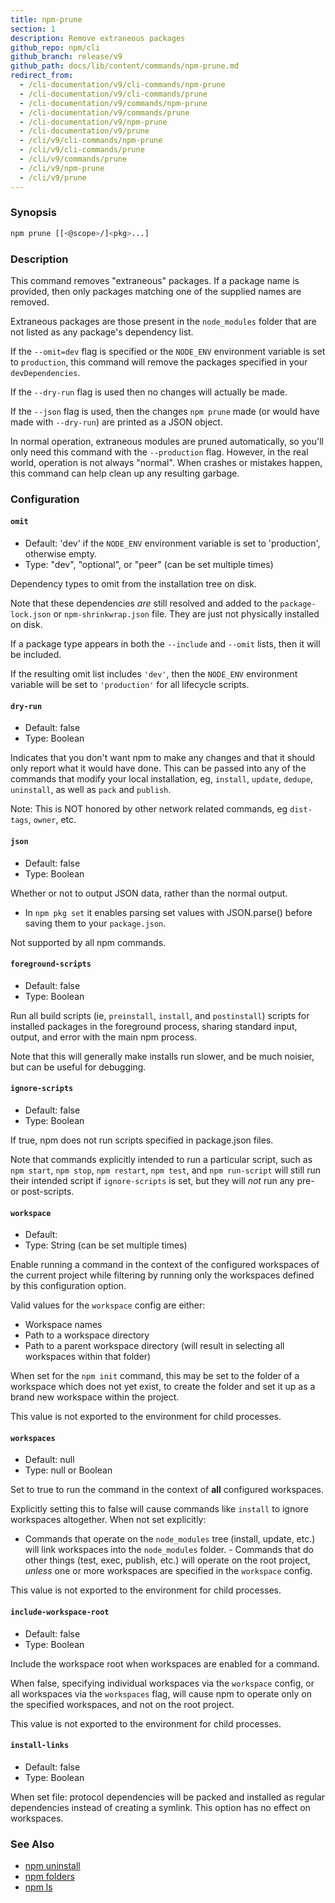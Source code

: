 ```yaml
---
title: npm-prune
section: 1
description: Remove extraneous packages
github_repo: npm/cli
github_branch: release/v9
github_path: docs/lib/content/commands/npm-prune.md
redirect_from:
  - /cli-documentation/v9/cli-commands/npm-prune
  - /cli-documentation/v9/cli-commands/prune
  - /cli-documentation/v9/commands/npm-prune
  - /cli-documentation/v9/commands/prune
  - /cli-documentation/v9/npm-prune
  - /cli-documentation/v9/prune
  - /cli/v9/cli-commands/npm-prune
  - /cli/v9/cli-commands/prune
  - /cli/v9/commands/prune
  - /cli/v9/npm-prune
  - /cli/v9/prune
---
```


### Synopsis

```bash
npm prune [[<@scope>/]<pkg>...]
```

### Description

This command removes "extraneous" packages. If a package name is provided, then only packages matching one of the supplied names are removed.

Extraneous packages are those present in the `node_modules` folder that are not listed as any package's dependency list.

If the `--omit=dev` flag is specified or the `NODE_ENV` environment variable is set to `production`, this command will remove the packages specified in your `devDependencies`.

If the `--dry-run` flag is used then no changes will actually be made.

If the `--json` flag is used, then the changes `npm prune` made (or would have made with `--dry-run`) are printed as a JSON object.

In normal operation, extraneous modules are pruned automatically, so you'll only need this command with the `--production` flag. However, in the real world, operation is not always "normal". When crashes or mistakes happen, this command can help clean up any resulting garbage.

### Configuration

#### `omit`

- Default: 'dev' if the `NODE_ENV` environment variable is set to 'production', otherwise empty.
- Type: "dev", "optional", or "peer" (can be set multiple times)

Dependency types to omit from the installation tree on disk.

Note that these dependencies _are_ still resolved and added to the `package-lock.json` or `npm-shrinkwrap.json` file. They are just not physically installed on disk.

If a package type appears in both the `--include` and `--omit` lists, then it will be included.

If the resulting omit list includes `'dev'`, then the `NODE_ENV` environment variable will be set to `'production'` for all lifecycle scripts.

#### `dry-run`

- Default: false
- Type: Boolean

Indicates that you don't want npm to make any changes and that it should only report what it would have done. This can be passed into any of the commands that modify your local installation, eg, `install`, `update`, `dedupe`, `uninstall`, as well as `pack` and `publish`.

Note: This is NOT honored by other network related commands, eg `dist-tags`, `owner`, etc.

#### `json`

- Default: false
- Type: Boolean

Whether or not to output JSON data, rather than the normal output.

- In `npm pkg set` it enables parsing set values with JSON.parse() before saving them to your `package.json`.

Not supported by all npm commands.

#### `foreground-scripts`

- Default: false
- Type: Boolean

Run all build scripts (ie, `preinstall`, `install`, and `postinstall`) scripts for installed packages in the foreground process, sharing standard input, output, and error with the main npm process.

Note that this will generally make installs run slower, and be much noisier, but can be useful for debugging.

#### `ignore-scripts`

- Default: false
- Type: Boolean

If true, npm does not run scripts specified in package.json files.

Note that commands explicitly intended to run a particular script, such as `npm start`, `npm stop`, `npm restart`, `npm test`, and `npm run-script` will still run their intended script if `ignore-scripts` is set, but they will _not_ run any pre- or post-scripts.

#### `workspace`

- Default:
- Type: String (can be set multiple times)

Enable running a command in the context of the configured workspaces of the current project while filtering by running only the workspaces defined by this configuration option.

Valid values for the `workspace` config are either:

- Workspace names
- Path to a workspace directory
- Path to a parent workspace directory (will result in selecting all workspaces within that folder)

When set for the `npm init` command, this may be set to the folder of a workspace which does not yet exist, to create the folder and set it up as a brand new workspace within the project.

This value is not exported to the environment for child processes.

#### `workspaces`

- Default: null
- Type: null or Boolean

Set to true to run the command in the context of **all** configured workspaces.

Explicitly setting this to false will cause commands like `install` to ignore workspaces altogether. When not set explicitly:

- Commands that operate on the `node_modules` tree (install, update, etc.) will link workspaces into the `node_modules` folder. - Commands that do other things (test, exec, publish, etc.) will operate on the root project, _unless_ one or more workspaces are specified in the `workspace` config.

This value is not exported to the environment for child processes.

#### `include-workspace-root`

- Default: false
- Type: Boolean

Include the workspace root when workspaces are enabled for a command.

When false, specifying individual workspaces via the `workspace` config, or all workspaces via the `workspaces` flag, will cause npm to operate only on the specified workspaces, and not on the root project.

This value is not exported to the environment for child processes.

#### `install-links`

- Default: false
- Type: Boolean

When set file: protocol dependencies will be packed and installed as regular dependencies instead of creating a symlink. This option has no effect on workspaces.

### See Also

- [npm uninstall](/cli/v9/commands/npm-uninstall)
- [npm folders](/cli/v9/configuring-npm/folders)
- [npm ls](/cli/v9/commands/npm-ls)
